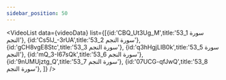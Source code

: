 ```yaml
---
sidebar_position: 50
---
```


<VideoList data={videoData} list={[{id:'CBQ_Ut3Ug_M',title:'53_1 سورة النجم'},
{id:'Cs5lJ_-3rUA',title:'53_2 سورة النجم'},
{id:'gCH8vgE8Stc',title:'53_3 سورة النجم'},
{id:'q3hHgjLIB0k',title:'53_5 سورة النجم'},
{id:'mQ_3-I67sQk',title:'53_6 سورة النجم'},
{id:'9nUMUjztg_Q',title:'53_7 سورة النجم'},
{id:'07UCG-qfJwQ',title:'53_8 سورة النجم'},
]}
/>
